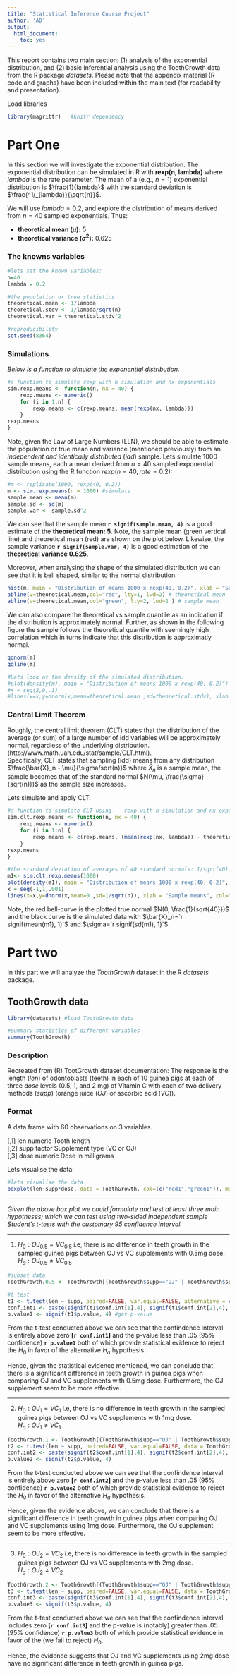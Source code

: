 ```yaml
---
title: "Statistical Inference Course Project"
author: 'AD'
output:
  html_document:
    toc: yes
---
```


This report contains two main section: (1) analysis of the exponential distribution, and (2) basic inferential analysis using the ToothGrowth data from the R package *datasets*. Please note that the appendix material (R code and graphs) have been included within the main text (for readability and presentation).  

Load libraries

```r
library(magrittr)   #knitr dependency
```

# Part One
In this section we will investigate the exponential distribution. The exponential distribution can be simulated in R with **rexp(n, lambda)** where *lambda* is the rate parameter. The mean of a (e.g., $n=1$) exponential distribution is $\frac{1}{lambda}$ with the standard deviation is $\frac{^1/_{lambda}}{\sqrt{n}}$.   

We will use $lambda = 0.2$, and explore the distribution of means derived from $n=40$ sampled exponentials. Thus:

* **theoretical mean ($\mu$):** 5
* **theoretical variance ($\sigma^2$):** 0.625 

### The knowns variables
```r
#lets set the known variables:
n=40
lambda = 0.2

#the population or true statistics
theoretical.mean <- 1/lambda 
theoretical.stdv <- 1/lambda/sqrt(n)
theoretical.var = theoretical.stdv^2

#reproducibility
set.seed(8364)
```

### Simulations
*Below is a function to simulate the exponential distribution.* 
```r
#a function to simulate rexp with n simulation and nx exponentials
sim.rexp.means <- function(n, nx = 40) {
    rexp.means <- numeric()
    for (i in 1:n) { 
        rexp.means <- c(rexp.means, mean(rexp(nx, lambda)))
    }
rexp.means
}
```

Note, given the Law of Large Numbers (LLN), we should be able to estimate the population or true mean and variance (mentioned previously) from an *independent and identically distributed* (*idd*) sample. Lets simulate 1000 sample means, each a mean derived from $n=40$ sampled exponential distribution using the R function $rexp(n=40, rate=0.2)$: 
```r
#m <- replicate(1000, rexp(40, 0.2))
m <- sim.rexp.means(n = 1000) #simulate
sample.mean <- mean(m)
sample.sd <- sd(m)
sample.var <- sample.sd^2
```
We can see that the sample mean **`r signif(sample.mean, 4)`** is a good estimate of the **theoretical mean: 5**. Note, the sample mean (green vertical line) and theoretical mean (red) are shown on the plot below. Likewise, the sample variance **`r signif(sample.var, 4)`** is a good estimation of the **theoretical variance 0.625**.

Moreover, when analysing the shape of the simulated distribution we can see that it is bell shaped, similar to the normal distribution.
```r
hist(m, main = "Distribution of means 1000 x rexp(40, 0.2)", xlab = "Sample means")
abline(v=theoretical.mean,col="red", lty=1, lwd=2) # theoretical mean
abline(v=theoretical.mean,col="green", lty=2, lwd=2 ) # sample mean
```

We can also compare the theoretical vs sample quantile as an indication if the distribution is approximately normal. Further, as shown in the following figure the sample follows the theoretical quantile with seemingly high correlation which in turns indicate that this distribution is approximatly normal.
```r
qqnorm(m)
qqline(m)
```

```r
#Lets look at the density of the simulated distribution.
#plot(density(m), main = "Distribution of means 1000 x rexp(40, 0.2)")
#x = seq(2,9,.1)
#lines(x=x,y=dnorm(x,mean=theoretical.mean ,sd=theoretical.stdv), xlab = "Sample means", col="red", type="l", lty=2)
```

### Central Limit Theorem
Roughly, the central limit theorem (CLT) states that the distribution of the average (or sum) of a large number of idd variables will be approximately normal, regardless of the underlying distribution. (http://www.math.uah.edu/stat/sample/CLT.html).  
Specifically, CLT states that sampling (idd) means from any distribution $\frac{\bar{X}_n - \mu}{\sigma/sqrt(n)}$ where $\bar{X}_n$ is a sample mean, the sample becomes that of the standard normal $N(\mu, \frac{\sigma}{sqrt(n)})$ as the sample size increases.

Lets simulate and apply CLT.
```r
#a function to simulate CLT using    rexp with n simulation and nx exponentials
sim.clt.rexp.means <- function(n, nx = 40) {
    rexp.means <- numeric()
    for (i in 1:n) { 
        rexp.means <- c(rexp.means, (mean(rexp(nx, lambda)) - theoretical.mean) / theoretical.stdv/sqrt(nx))
    }
rexp.means
}

#the standard deviation of averages of 40 standard normals: 1/sqrt(40).
m1<- sim.clt.rexp.means(1000)
plot(density(m1), main = "Distribution of means 1000 x rexp(40, 0.2)", xlab = "Sample means")
x = seq(-1,1,.001)
lines(x=x,y=dnorm(x,mean=0 ,sd=1/sqrt(n)), xlab = "Sample means", col="red", type="l", lty=2)
```

Note, the red bell-curve is the plotted true normal $N(0, \frac{1}{sqrt{40}})$ and the black curve is the simulated data with $\bar{X}_n=`r signif(mean(m1), 1)`$ and  $\sigma=`r signif(sd(m1), 1)`$.

# Part two

In this part we will analyze the *ToothGrowth* dataset in the R *datasets* package. 

## ToothGrowth data
```r
library(datasets) #load ToothGrowth data

#summary statistics of different variables
summary(ToothGrowth)
```

### Description
Recreated from (R) TootGrowth dataset documentation:
The response is the length (*len*) of odontoblasts (teeth) in each of 10 guinea pigs at each of three *dose* levels (0.5, 1, and 2 mg) of Vitamin C with each of two delivery methods (*supp*) (orange juice (*OJ*) or ascorbic acid (*VC*)).

### Format
A data frame with 60 observations on 3 variables.

[,1]	 len	 numeric	 Tooth length  
[,2]	 supp	 factor	 Supplement type (VC or OJ)  
[,3]	 dose	 numeric	 Dose in milligrams  

Lets visualise the data:
```r
#lets visualise the data
boxplot(len~supp*dose, data = ToothGrowth, col=(c("red1","green1")), main="ToothGrowth data", xlab="Supplement.Dose")
```
  
***

*Given the above box plot we could formulate and test at least three main hypotheses; which we can test using two-sided independent sample Student's t-tests with the customary 95 confidence interval.* 

***

1.  
$H_0: OJ_{0.5} = VC_{0.5}$ i.e, there is no difference in teeth growth in the sampled guinea pigs between OJ vs VC supplements with 0.5mg dose.   
$H_a: OJ_{0.5} \neq VC_{0.5}$  


```r
#subset data
ToothGrowth.0.5 <- ToothGrowth[(ToothGrowth$supp=="OJ" | ToothGrowth$supp=="VC") & ToothGrowth$dose==.5,]

#t test
t1 <- t.test(len ~ supp, paired=FALSE, var.equal=FALSE, alternative = c("two.sided"), data = ToothGrowth.0.5, conf.level = .95)
conf.int1 <- paste(signif(t1$conf.int[1],4), signif(t1$conf.int[2],4), sep = ", ") #get confidence interval
p.value1 <- signif(t1$p.value, 4) #get p-value
```
From the t-test conducted above we can see that the confindence interval is entirely above zero **[`r conf.int1`]** and the p-value less than .05 (95% confidence) **`r p.value1`** both of which provide statistical evidence to reject the $H_0$ in favor of the alternative $H_a$ hypothesis.  

Hence, given the statistical evidence mentioned, we can conclude that there is a significant difference in teeth growth in guinea pigs when comparing OJ and VC supplements with 0.5mg dose. Furthermore, the OJ supplement seem to be more effective.

***

2.   
$H_0: OJ_{1} = VC_{1}$ i.e, there is no difference in teeth growth in the sampled guinea pigs between OJ vs VC supplements with 1mg dose.  
$H_a: OJ_{1} \neq VC_{1}$   
```r
ToothGrowth.1 <- ToothGrowth[(ToothGrowth$supp=="OJ" | ToothGrowth$supp=="VC") & ToothGrowth$dose==1,]
t2 <- t.test(len ~ supp, paired=FALSE, var.equal=FALSE, data = ToothGrowth.1, conf.level = .95)
conf.int2 <- paste(signif(t2$conf.int[1],4), signif(t2$conf.int[2],4), sep = ", ") 
p.value2 <- signif(t2$p.value, 4)
```
From the t-test conducted above we can see that the confindence interval is entirely above zero **[`r conf.int2`]** and the p-value less than .05 (95% confidence) **`r p.value2`** both of which provide statistical evidence to reject the $H_0$ in favor of the alternative $H_a$ hypothesis.  

Hence, given the evidence above, we can conclude that there is a significant difference in teeth growth in guinea pigs when comparing OJ and VC supplements using 1mg dose. Furthermore, the OJ supplement seem to be more effective.

***

3.  
$H_0: OJ_{2} = VC_{2}$ i.e, there is no difference in teeth growth in the sampled guinea pigs between OJ vs VC supplements with 2mg dose.  
$H_a: OJ_{2} \neq VC_{2}$ 
```r
ToothGrowth.2 <- ToothGrowth[(ToothGrowth$supp=="OJ" | ToothGrowth$supp=="VC") & ToothGrowth$dose==2,]
t3 <- t.test(len ~ supp, paired=FALSE, var.equal=FALSE, data = ToothGrowth.2, conf.level = .95) 
conf.int3 <- paste(signif(t3$conf.int[1],4), signif(t3$conf.int[2],4), sep = ", ") 
p.value3 <- signif(t3$p.value, 4)
```

From the t-test conducted above we can see that the confindence interval includes zero **[`r conf.int3`]** and the p-value is (notably) greater than .05 (95% confidence) **`r p.value3`** both of which provide statistical evidence in favor of the (we fail to reject) $H_0$. 

Hence, the evidence suggests that OJ and VC supplements using 2mg dose have no significant difference in teeth growth in guinea pigs.